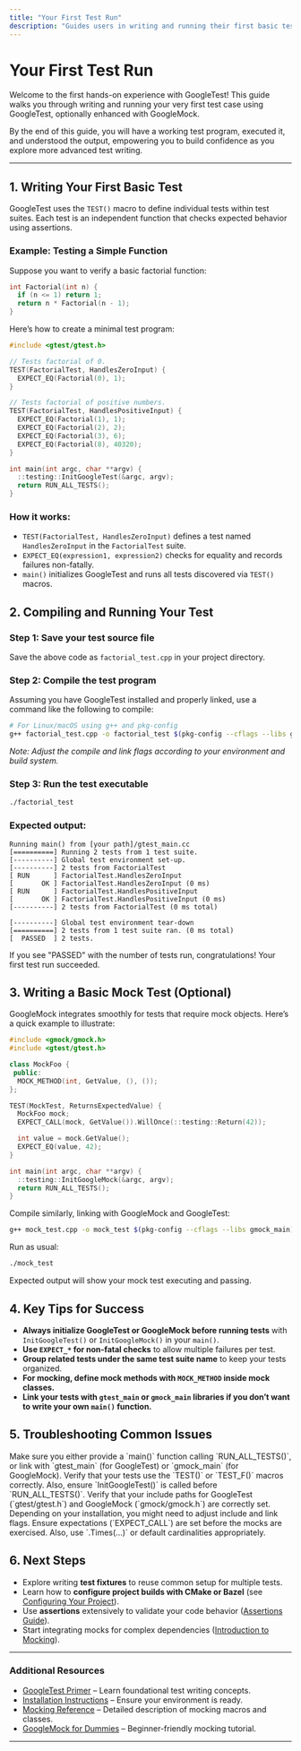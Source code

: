 ```yaml
---
title: "Your First Test Run"
description: "Guides users in writing and running their first basic test case using GoogleTest (optionally with GoogleMock). Includes code samples, invocation commands, and expected output to build user confidence."
---
```


# Your First Test Run

Welcome to the first hands-on experience with GoogleTest! This guide walks you through writing and running your very first test case using GoogleTest, optionally enhanced with GoogleMock.

By the end of this guide, you will have a working test program, executed it, and understood the output, empowering you to build confidence as you explore more advanced test writing.

---

## 1. Writing Your First Basic Test

GoogleTest uses the `TEST()` macro to define individual tests within test suites. Each test is an independent function that checks expected behavior using assertions.

### Example: Testing a Simple Function

Suppose you want to verify a basic factorial function:

```cpp
int Factorial(int n) {
  if (n <= 1) return 1;
  return n * Factorial(n - 1);
}
```

Here’s how to create a minimal test program:

```cpp
#include <gtest/gtest.h>

// Tests factorial of 0.
TEST(FactorialTest, HandlesZeroInput) {
  EXPECT_EQ(Factorial(0), 1);
}

// Tests factorial of positive numbers.
TEST(FactorialTest, HandlesPositiveInput) {
  EXPECT_EQ(Factorial(1), 1);
  EXPECT_EQ(Factorial(2), 2);
  EXPECT_EQ(Factorial(3), 6);
  EXPECT_EQ(Factorial(8), 40320);
}

int main(int argc, char **argv) {
  ::testing::InitGoogleTest(&argc, argv);
  return RUN_ALL_TESTS();
}
```

### How it works:
- `TEST(FactorialTest, HandlesZeroInput)` defines a test named `HandlesZeroInput` in the `FactorialTest` suite.
- `EXPECT_EQ(expression1, expression2)` checks for equality and records failures non-fatally.
- `main()` initializes GoogleTest and runs all tests discovered via `TEST()` macros.


## 2. Compiling and Running Your Test

### Step 1: Save your test source file

Save the above code as `factorial_test.cpp` in your project directory.

### Step 2: Compile the test program

Assuming you have GoogleTest installed and properly linked, use a command like the following to compile:

```bash
# For Linux/macOS using g++ and pkg-config
g++ factorial_test.cpp -o factorial_test $(pkg-config --cflags --libs gtest_main) -pthread
```

*Note: Adjust the compile and link flags according to your environment and build system.*

### Step 3: Run the test executable

```bash
./factorial_test
```

### Expected output:

```text
Running main() from [your path]/gtest_main.cc
[==========] Running 2 tests from 1 test suite.
[----------] Global test environment set-up.
[----------] 2 tests from FactorialTest
[ RUN      ] FactorialTest.HandlesZeroInput
[       OK ] FactorialTest.HandlesZeroInput (0 ms)
[ RUN      ] FactorialTest.HandlesPositiveInput
[       OK ] FactorialTest.HandlesPositiveInput (0 ms)
[----------] 2 tests from FactorialTest (0 ms total)

[----------] Global test environment tear-down
[==========] 2 tests from 1 test suite ran. (0 ms total)
[  PASSED  ] 2 tests.
```

If you see "PASSED" with the number of tests run, congratulations! Your first test run succeeded.


## 3. Writing a Basic Mock Test (Optional)

GoogleMock integrates smoothly for tests that require mock objects. Here’s a quick example to illustrate:

```cpp
#include <gmock/gmock.h>
#include <gtest/gtest.h>

class MockFoo {
 public:
  MOCK_METHOD(int, GetValue, (), ());
};

TEST(MockTest, ReturnsExpectedValue) {
  MockFoo mock;
  EXPECT_CALL(mock, GetValue()).WillOnce(::testing::Return(42));

  int value = mock.GetValue();
  EXPECT_EQ(value, 42);
}

int main(int argc, char **argv) {
  ::testing::InitGoogleMock(&argc, argv);
  return RUN_ALL_TESTS();
}
```

Compile similarly, linking with GoogleMock and GoogleTest:

```bash
g++ mock_test.cpp -o mock_test $(pkg-config --cflags --libs gmock_main) -pthread
```

Run as usual:

```bash
./mock_test
```

Expected output will show your mock test executing and passing.


## 4. Key Tips for Success

- **Always initialize GoogleTest or GoogleMock before running tests** with `InitGoogleTest()` or `InitGoogleMock()` in your `main()`.
- **Use `EXPECT_*` for non-fatal checks** to allow multiple failures per test.
- **Group related tests under the same test suite name** to keep your tests organized.
- **For mocking, define mock methods with `MOCK_METHOD` inside mock classes.**
- **Link your tests with `gtest_main` or `gmock_main` libraries if you don’t want to write your own `main()` function.**


## 5. Troubleshooting Common Issues

<AccordionGroup title="Troubleshooting Your First Test Run">
<Accordion title="Linker errors related to missing main()">
Make sure you either provide a `main()` function calling `RUN_ALL_TESTS()`, or link with `gtest_main` (for GoogleTest) or `gmock_main` (for GoogleMock).
</Accordion>
<Accordion title="Tests not discovered or not running">
Verify that your tests use the `TEST()` or `TEST_F()` macros correctly. Also, ensure `InitGoogleTest()` is called before `RUN_ALL_TESTS()`.
</Accordion>
<Accordion title="Compilation errors about missing headers">
Verify that your include paths for GoogleTest (`gtest/gtest.h`) and GoogleMock (`gmock/gmock.h`) are correctly set. Depending on your installation, you might need to adjust include and link flags.
</Accordion>
<Accordion title="Mock expectations failing unexpectedly">
Ensure expectations (`EXPECT_CALL`) are set before the mocks are exercised. Also, use `.Times(...)` or default cardinalities appropriately.
</Accordion>
</AccordionGroup>


## 6. Next Steps

- Explore writing **test fixtures** to reuse common setup for multiple tests.
- Learn how to **configure project builds with CMake or Bazel** (see [Configuring Your Project](https://github.com/google/googletest/tree/main/docs/getting-started/setup-basics/configuring-project.mdx)).
- Use **assertions** extensively to validate your code behavior ([Assertions Guide](../guides/getting-started/assertions-guide)).
- Start integrating mocks for complex dependencies ([Introduction to Mocking](../guides/mocking-advanced-testing/intro-mocking)).


---

### Additional Resources

- [GoogleTest Primer](../docs/primer.md) – Learn foundational test writing concepts.
- [Installation Instructions](../docs/setup-basics/installation.mdx) – Ensure your environment is ready.
- [Mocking Reference](../docs/reference/mocking.md) – Detailed description of mocking macros and classes.
- [GoogleMock for Dummies](../docs/gmock_for_dummies.md) – Beginner-friendly mocking tutorial.

---